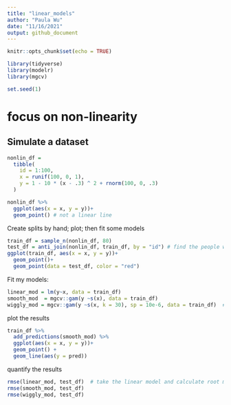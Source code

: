 ```yaml
---
title: "linear_models"
author: "Paula Wu"
date: "11/16/2021"
output: github_document
---
```


```r
knitr::opts_chunk$set(echo = TRUE)
```

```r
library(tidyverse)
library(modelr)
library(mgcv)

set.seed(1)
```

# focus on non-linearity

## Simulate a dataset
```r
nonlin_df = 
  tibble(
    id = 1:100,
    x = runif(100, 0, 1),
    y = 1 - 10 * (x - .3) ^ 2 + rnorm(100, 0, .3)
  )

nonlin_df %>% 
  ggplot(aes(x = x, y = y))+
  geom_point() # not a linear line
```

Create splits by hand; plot; then fit some models
```r
train_df = sample_n(nonlin_df, 80)
test_df = anti_join(nonlin_df, train_df, by = "id") # find the people who are not over-lapping in the training dataframe
ggplot(train_df, aes(x = x, y = y))+
  geom_point()+
  geom_point(data = test_df, color = "red")
```

Fit my models:
```r
linear_mod = lm(y~x, data = train_df)
smooth_mod  = mgcv::gam(y ~s(x), data = train_df)
wiggly_mod = mgcv::gam(y ~s(x, k = 30), sp = 10e-6, data = train_df)  # force the gam model to become bad
```

plot the results
```r
train_df %>% 
  add_predictions(smooth_mod) %>% 
  ggplot(aes(x = x, y = y))+
  geom_point() +
  geom_line(aes(y = pred))
```

quantify the results
```r
rmse(linear_mod, test_df)  # take the linear model and calculate root mean squared error
rmse(smooth_mod, test_df)
rmse(wiggly_mod, test_df)
```



